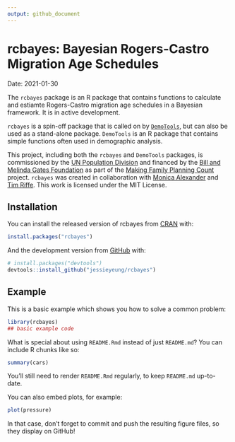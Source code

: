 ```yaml
---
output: github_document
---
```


# rcbayes: Bayesian Rogers-Castro Migration Age Schedules
Date: 2021-01-30

The `rcbayes` package is an R package that contains functions to calculate and estiamte Rogers-Castro migration age schedules in a Bayesian framework.  It is in active development. 

`rcbayes` is a spin-off package that is called on by [`DemoTools`](https://github.com/timriffe/DemoTools/), but can also be used as a stand-alone package. `DemoTools` is an R package that contains simple functions often used in demographic analysis. 

This project, including both the `rcbayes` and `DemoTools` packages, is commissioned by the [UN Population Division](http://www.un.org/en/development/desa/population/) and financed by the [Bill and Melinda Gates Foundation](https://www.gatesfoundation.org/) as part of the [Making Family Planning Count](http://www.un.org/en/development/desa/population/projects/making-family-planning-count/index.shtml) project. `rcbayes` was created in collaboration with [Monica Alexander](https://www.monicaalexander.com/) and [Tim Riffe](https://github.com/timriffe/). This work is licensed under the MIT License. 

## Installation

You can install the released version of rcbayes from [CRAN](https://CRAN.R-project.org) with:

``` r
install.packages("rcbayes")
```

And the development version from [GitHub](https://github.com/) with:

``` r
# install.packages("devtools")
devtools::install_github("jessieyeung/rcbayes")
```
## Example

This is a basic example which shows you how to solve a common problem:

```r
library(rcbayes)
## basic example code
```

What is special about using `README.Rmd` instead of just `README.md`? You can include R chunks like so:

```r
summary(cars)
```

You'll still need to render `README.Rmd` regularly, to keep `README.md` up-to-date.

You can also embed plots, for example:

```r
plot(pressure)
```

In that case, don't forget to commit and push the resulting figure files, so they display on GitHub!
